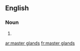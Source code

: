 ==English==

===Noun===
{{head|en|plural|head=[[master]] [[glands]]}}

# {{plural of|master gland|lang=en|nocat=1}}

[[ar:master glands]]
[[fr:master glands]]